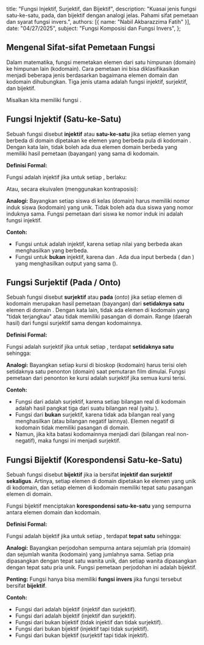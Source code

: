   title: "Fungsi Injektif, Surjektif, dan Bijektif",
  description: "Kuasai jenis fungsi satu-ke-satu, pada, dan bijektif dengan analogi jelas. Pahami sifat pemetaan dan syarat fungsi invers.",
  authors: [{ name: "Nabil Akbarazzima Fatih" }],
  date: "04/27/2025",
  subject: "Fungsi Komposisi dan Fungsi Invers",
};

## Mengenal Sifat-sifat Pemetaan Fungsi

Dalam matematika, fungsi memetakan elemen dari satu himpunan (domain) ke himpunan lain (kodomain). Cara pemetaan ini bisa diklasifikasikan menjadi beberapa jenis berdasarkan bagaimana elemen domain dan kodomain dihubungkan. Tiga jenis utama adalah fungsi injektif, surjektif, dan bijektif.

Misalkan kita memiliki fungsi <InlineMath math="f: X \to Y" />.

## Fungsi Injektif (Satu-ke-Satu)

Sebuah fungsi disebut **injektif** atau **satu-ke-satu** jika setiap elemen yang berbeda di domain <InlineMath math="X" /> dipetakan ke elemen yang berbeda pula di kodomain <InlineMath math="Y" />. Dengan kata lain, tidak boleh ada dua elemen domain berbeda yang memiliki hasil pemetaan (bayangan) yang sama di kodomain.

**Definisi Formal:**

Fungsi <InlineMath math="f: X \to Y" /> adalah injektif jika untuk setiap <InlineMath math="x_1, x_2 \in X" />, berlaku:

<BlockMath math="f(x_1) = f(x_2) \implies x_1 = x_2" />

Atau, secara ekuivalen (menggunakan kontraposisi):

<BlockMath math="x_1 \neq x_2 \implies f(x_1) \neq f(x_2)" />

**Analogi:** Bayangkan setiap siswa di kelas (domain) harus memiliki nomor induk siswa (kodomain) yang unik. Tidak boleh ada dua siswa yang nomor induknya sama. Fungsi pemetaan dari siswa ke nomor induk ini adalah fungsi injektif.

**Contoh:**

- Fungsi <InlineMath math="f(x) = 2x" /> untuk <InlineMath math="x \in \mathbb{R}" /> adalah injektif, karena setiap nilai <InlineMath math="x" /> yang berbeda akan menghasilkan <InlineMath math="2x" /> yang berbeda.
- Fungsi <InlineMath math="g(x) = x^2" /> untuk <InlineMath math="x \in \mathbb{R}" /> **bukan** injektif, karena <InlineMath math="g(2) = 4" /> dan <InlineMath math="g(-2) = 4" />. Ada dua input berbeda (<InlineMath math="2" /> dan <InlineMath math="-2" />) yang menghasilkan output yang sama (<InlineMath math="4" />).

## Fungsi Surjektif (Pada / Onto)

Sebuah fungsi disebut **surjektif** atau **pada** (_onto_) jika setiap elemen di kodomain <InlineMath math="Y" /> merupakan hasil pemetaan (bayangan) dari **setidaknya satu** elemen di domain <InlineMath math="X" />. Dengan kata lain, tidak ada elemen di kodomain yang "tidak terjangkau" atau tidak memiliki pasangan di domain. Range (daerah hasil) dari fungsi surjektif sama dengan kodomainnya.

**Definisi Formal:**

Fungsi <InlineMath math="f: X \to Y" /> adalah surjektif jika untuk setiap <InlineMath math="y \in Y" />, terdapat **setidaknya satu** <InlineMath math="x \in X" /> sehingga:

<BlockMath math="f(x) = y" />

**Analogi:** Bayangkan setiap kursi di bioskop (kodomain) harus terisi oleh setidaknya satu penonton (domain) saat pemutaran film dimulai. Fungsi pemetaan dari penonton ke kursi adalah surjektif jika semua kursi terisi.

**Contoh:**

- Fungsi <InlineMath math="f(x) = x^3" /> dari <InlineMath math="\mathbb{R} \to \mathbb{R}" /> adalah surjektif, karena setiap bilangan real <InlineMath math="y" /> di kodomain adalah hasil pangkat tiga dari suatu bilangan real <InlineMath math="x" /> (yaitu <InlineMath math="x = \sqrt[3]{y}" />).
- Fungsi <InlineMath math="g(x) = x^2" /> dari <InlineMath math="\mathbb{R} \to \mathbb{R}" /> **bukan** surjektif, karena tidak ada bilangan real <InlineMath math="x" /> yang menghasilkan <InlineMath math="g(x) = -1" /> (atau bilangan negatif lainnya). Elemen negatif di kodomain tidak memiliki pasangan di domain.
- Namun, jika kita batasi kodomainnya menjadi <InlineMath math="g(x) = x^2" /> dari <InlineMath math="\mathbb{R} \to [0, \infty)" /> (bilangan real non-negatif), maka fungsi ini menjadi surjektif.

## Fungsi Bijektif (Korespondensi Satu-ke-Satu)

Sebuah fungsi disebut **bijektif** jika ia bersifat **injektif dan surjektif sekaligus**. Artinya, setiap elemen di domain dipetakan ke elemen yang unik di kodomain, dan setiap elemen di kodomain memiliki tepat satu pasangan elemen di domain.

Fungsi bijektif menciptakan **korespondensi satu-ke-satu** yang sempurna antara elemen domain dan kodomain.

**Definisi Formal:**

Fungsi <InlineMath math="f: X \to Y" /> adalah bijektif jika untuk setiap <InlineMath math="y \in Y" />, terdapat **tepat satu** <InlineMath math="x \in X" /> sehingga:

<BlockMath math="f(x) = y" />

**Analogi:** Bayangkan perjodohan sempurna antara sejumlah pria (domain) dan sejumlah wanita (kodomain) yang jumlahnya sama. Setiap pria dipasangkan dengan tepat satu wanita unik, dan setiap wanita dipasangkan dengan tepat satu pria unik. Fungsi pemetaan perjodohan ini adalah bijektif.

**Penting:** Fungsi hanya bisa memiliki **fungsi invers** jika fungsi tersebut bersifat **bijektif**.

**Contoh:**

- Fungsi <InlineMath math="f(x) = 2x" /> dari <InlineMath math="\mathbb{R} \to \mathbb{R}" /> adalah bijektif (injektif dan surjektif).
- Fungsi <InlineMath math="f(x) = x^3" /> dari <InlineMath math="\mathbb{R} \to \mathbb{R}" /> adalah bijektif (injektif dan surjektif).
- Fungsi <InlineMath math="g(x) = x^2" /> dari <InlineMath math="\mathbb{R} \to \mathbb{R}" /> bukan bijektif (tidak injektif dan tidak surjektif).
- Fungsi <InlineMath math="h(x) = e^x" /> dari <InlineMath math="\mathbb{R} \to \mathbb{R}" /> bukan bijektif (injektif tapi tidak surjektif).
- Fungsi <InlineMath math="k(x) = x^3 - x" /> dari <InlineMath math="\mathbb{R} \to \mathbb{R}" /> bukan bijektif (surjektif tapi tidak injektif).
